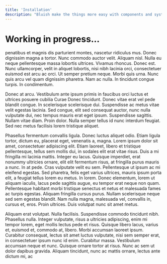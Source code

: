 ```yaml
---
title: 'Installation'
description: "Bluish make the things more easy with components and systems already generate. It's simple to use, to get started follow the next steps."
---
```


# Working in progress...

penatibus et magnis dis parturient montes, nascetur ridiculus mus. Donec dignissim magna a tortor. Nunc commodo auctor velit. Aliquam nisl. Nulla eu neque pellentesque massa lobortis ultrices. Vivamus rhoncus. Donec est. Nunc ullamcorper, velit in aliquet lobortis, nisi nibh lacinia orci, consectetuer euismod est arcu ac orci. Ut semper pretium neque. Morbi quis urna. Nunc quis arcu vel quam dignissim pharetra. Nam ac nulla. In tincidunt congue turpis. In condimentum.

Donec at arcu. Vestibulum ante ipsum primis in faucibus orci luctus et ultrices posuere cubilia Curae Donec tincidunt. Donec vitae erat vel pede blandit congue. In scelerisque scelerisque dui. Suspendisse ac metus vitae velit egestas lacinia. Sed congue, elit sed consequat auctor, nunc nulla vulputate dui, nec tempus mauris erat eget ipsum. Suspendisse sagittis. Nullam vitae diam. Proin dolor. Nulla semper tellus id nunc interdum feugiat. Sed nec metus facilisis lorem tristique aliquet.

Phasellus fermentum convallis ligula. Donec luctus aliquet odio. Etiam ligula tortor, dictum eu, placerat eget, venenatis a, magna. Lorem ipsum dolor sit amet, consectetuer adipiscing elit. Etiam laoreet, libero et tristique pellentesque, tellus sem mollis dui, in sodales elit erat vitae risus. Duis a mi fringilla mi lacinia mattis. Integer eu lacus. Quisque imperdiet, erat nonummy ultricies ornare, elit elit fermentum risus, at fringilla purus mauris a nunc. In at pede. Cras vulputate velit eu sem. Pellentesque ut ipsum ac mi eleifend egestas. Sed pharetra, felis eget varius ultrices, mauris ipsum porta elit, a feugiat tellus lorem eu metus. In lorem. Donec elementum, lorem ut aliquam iaculis, lacus pede sagittis augue, eu tempor erat neque non quam. Pellentesque habitant morbi tristique senectus et netus et malesuada fames ac turpis egestas. Aliquam fringilla cursus purus. Nullam scelerisque neque sed sem egestas blandit. Nam nulla magna, malesuada vel, convallis in, cursus et, eros. Proin ultrices. Duis volutpat nunc sit amet metus.

Aliquam erat volutpat. Nulla facilisis. Suspendisse commodo tincidunt nibh. Phasellus nulla. Integer vulputate, risus a ultricies adipiscing, enim mi tempor lorem, eget mollis lectus pede et risus. Quisque libero lacus, varius et, euismod et, commodo at, libero. Morbi accumsan laoreet ipsum. Curabitur consequat, lectus sit amet luctus vulputate, nisi sem semper erat, in consectetuer ipsum nunc id enim. Curabitur massa. Vestibulum accumsan neque et nunc. Quisque ornare tortor at risus. Nunc ac sem ut dolor dapibus gravida. Aliquam tincidunt, nunc ac mattis ornare, lectus ante dictum mi, ac